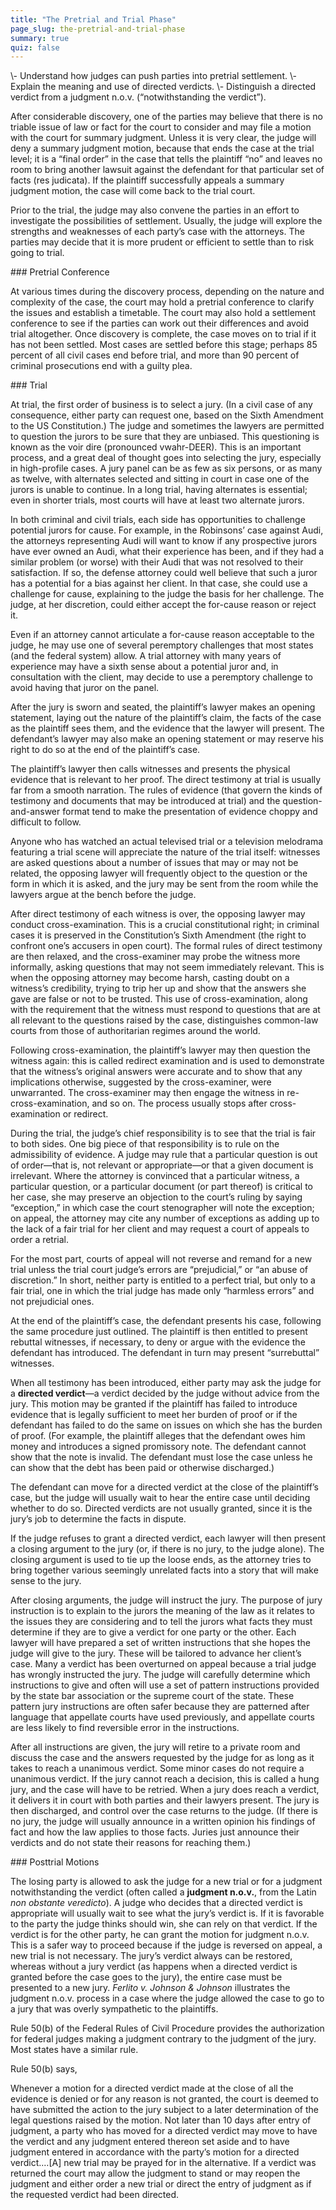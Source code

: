 ```yaml
---
title: "The Pretrial and Trial Phase"
page_slug: the-pretrial-and-trial-phase
summary: true
quiz: false
---
```

<div className="content-chunk" data-subsection-id = "learning-objectives-48pt">
<Info title="LEARNING OBJECTIVES">\- Understand how judges can push parties into pretrial settlement.  
\- Explain the meaning and use of directed verdicts.  
\- Distinguish a directed verdict from a judgment n.o.v. (“notwithstanding the verdict”).</Info>

After considerable discovery, one of the parties may believe that there is no triable issue of law or fact for the court to consider and may file a motion with the court for summary judgment. Unless it is very clear, the judge will deny a summary judgment motion, because that ends the case at the trial level; it is a “final order” in the case that tells the plaintiff “no” and leaves no room to bring another lawsuit against the defendant for that particular set of facts (res judicata). If the plaintiff successfully appeals a summary judgment motion, the case will come back to the trial court.

Prior to the trial, the judge may also convene the parties in an effort to investigate the possibilities of settlement. Usually, the judge will explore the strengths and weaknesses of each party’s case with the attorneys. The parties may decide that it is more prudent or efficient to settle than to risk going to trial.
</div>
<div className="content-chunk" data-subsection-id = "Pretrial-Conference-340t">
### Pretrial Conference

  
At various times during the discovery process, depending on the nature and complexity of the case, the court may hold a pretrial conference to clarify the issues and establish a timetable. The court may also hold a settlement conference to see if the parties can work out their differences and avoid trial altogether. Once discovery is complete, the case moves on to trial if it has not been settled. Most cases are settled before this stage; perhaps 85 percent of all civil cases end before trial, and more than 90 percent of criminal prosecutions end with a guilty plea.
</div>
<div className="content-chunk" data-subsection-id = "Trial-342t">
### Trial

  
At trial, the first order of business is to select a jury. (In a civil case of any consequence, either party can request one, based on the Sixth Amendment to the US Constitution.) The judge and sometimes the lawyers are permitted to question the jurors to be sure that they are unbiased. This questioning is known as the voir dire (pronounced vwahr-DEER). This is an important process, and a great deal of thought goes into selecting the jury, especially in high-profile cases. A jury panel can be as few as six persons, or as many as twelve, with alternates selected and sitting in court in case one of the jurors is unable to continue. In a long trial, having alternates is essential; even in shorter trials, most courts will have at least two alternate jurors.

In both criminal and civil trials, each side has opportunities to challenge potential jurors for cause. For example, in the Robinsons’ case against Audi, the attorneys representing Audi will want to know if any prospective jurors have ever owned an Audi, what their experience has been, and if they had a similar problem (or worse) with their Audi that was not resolved to their satisfaction. If so, the defense attorney could well believe that such a juror has a potential for a bias against her client. In that case, she could use a challenge for cause, explaining to the judge the basis for her challenge. The judge, at her discretion, could either accept the for-cause reason or reject it.

Even if an attorney cannot articulate a for-cause reason acceptable to the judge, he may use one of several peremptory challenges that most states (and the federal system) allow. A trial attorney with many years of experience may have a sixth sense about a potential juror and, in consultation with the client, may decide to use a peremptory challenge to avoid having that juror on the panel.

After the jury is sworn and seated, the plaintiff’s lawyer makes an opening statement, laying out the nature of the plaintiff’s claim, the facts of the case as the plaintiff sees them, and the evidence that the lawyer will present. The defendant’s lawyer may also make an opening statement or may reserve his right to do so at the end of the plaintiff’s case.

The plaintiff’s lawyer then calls witnesses and presents the physical evidence that is relevant to her proof. The direct testimony at trial is usually far from a smooth narration. The rules of evidence (that govern the kinds of testimony and documents that may be introduced at trial) and the question-and-answer format tend to make the presentation of evidence choppy and difficult to follow.

Anyone who has watched an actual televised trial or a television melodrama featuring a trial scene will appreciate the nature of the trial itself: witnesses are asked questions about a number of issues that may or may not be related, the opposing lawyer will frequently object to the question or the form in which it is asked, and the jury may be sent from the room while the lawyers argue at the bench before the judge.

After direct testimony of each witness is over, the opposing lawyer may conduct cross-examination. This is a crucial constitutional right; in criminal cases it is preserved in the Constitution’s Sixth Amendment (the right to confront one’s accusers in open court). The formal rules of direct testimony are then relaxed, and the cross-examiner may probe the witness more informally, asking questions that may not seem immediately relevant. This is when the opposing attorney may become harsh, casting doubt on a witness’s credibility, trying to trip her up and show that the answers she gave are false or not to be trusted. This use of cross-examination, along with the requirement that the witness must respond to questions that are at all relevant to the questions raised by the case, distinguishes common-law courts from those of authoritarian regimes around the world.

Following cross-examination, the plaintiff’s lawyer may then question the witness again: this is called redirect examination and is used to demonstrate that the witness’s original answers were accurate and to show that any implications otherwise, suggested by the cross-examiner, were unwarranted. The cross-examiner may then engage the witness in re-cross-examination, and so on. The process usually stops after cross-examination or redirect.

During the trial, the judge’s chief responsibility is to see that the trial is fair to both sides. One big piece of that responsibility is to rule on the admissibility of evidence. A judge may rule that a particular question is out of order—that is, not relevant or appropriate—or that a given document is irrelevant. Where the attorney is convinced that a particular witness, a particular question, or a particular document (or part thereof) is critical to her case, she may preserve an objection to the court’s ruling by saying “exception,” in which case the court stenographer will note the exception; on appeal, the attorney may cite any number of exceptions as adding up to the lack of a fair trial for her client and may request a court of appeals to order a retrial.

For the most part, courts of appeal will not reverse and remand for a new trial unless the trial court judge’s errors are “prejudicial,” or “an abuse of discretion.” In short, neither party is entitled to a perfect trial, but only to a fair trial, one in which the trial judge has made only “harmless errors” and not prejudicial ones.

At the end of the plaintiff’s case, the defendant presents his case, following the same procedure just outlined. The plaintiff is then entitled to present rebuttal witnesses, if necessary, to deny or argue with the evidence the defendant has introduced. The defendant in turn may present “surrebuttal” witnesses.

When all testimony has been introduced, either party may ask the judge for a **directed verdict**—a verdict decided by the judge without advice from the jury. This motion may be granted if the plaintiff has failed to introduce evidence that is legally sufficient to meet her burden of proof or if the defendant has failed to do the same on issues on which she has the burden of proof. (For example, the plaintiff alleges that the defendant owes him money and introduces a signed promissory note. The defendant cannot show that the note is invalid. The defendant must lose the case unless he can show that the debt has been paid or otherwise discharged.)

The defendant can move for a directed verdict at the close of the plaintiff’s case, but the judge will usually wait to hear the entire case until deciding whether to do so. Directed verdicts are not usually granted, since it is the jury’s job to determine the facts in dispute.

If the judge refuses to grant a directed verdict, each lawyer will then present a closing argument to the jury (or, if there is no jury, to the judge alone). The closing argument is used to tie up the loose ends, as the attorney tries to bring together various seemingly unrelated facts into a story that will make sense to the jury.

After closing arguments, the judge will instruct the jury. The purpose of jury instruction is to explain to the jurors the meaning of the law as it relates to the issues they are considering and to tell the jurors what facts they must determine if they are to give a verdict for one party or the other. Each lawyer will have prepared a set of written instructions that she hopes the judge will give to the jury. These will be tailored to advance her client’s case. Many a verdict has been overturned on appeal because a trial judge has wrongly instructed the jury. The judge will carefully determine which instructions to give and often will use a set of pattern instructions provided by the state bar association or the supreme court of the state. These pattern jury instructions are often safer because they are patterned after language that appellate courts have used previously, and appellate courts are less likely to find reversible error in the instructions.

After all instructions are given, the jury will retire to a private room and discuss the case and the answers requested by the judge for as long as it takes to reach a unanimous verdict. Some minor cases do not require a unanimous verdict. If the jury cannot reach a decision, this is called a hung jury, and the case will have to be retried. When a jury does reach a verdict, it delivers it in court with both parties and their lawyers present. The jury is then discharged, and control over the case returns to the judge. (If there is no jury, the judge will usually announce in a written opinion his findings of fact and how the law applies to those facts. Juries just announce their verdicts and do not state their reasons for reaching them.)
</div>
<div className="content-chunk" data-subsection-id = "Posttrial-Motions-341t">
### Posttrial Motions

  
The losing party is allowed to ask the judge for a new trial or for a judgment notwithstanding the verdict (often called a **judgment n.o.v.**, from the Latin _non obstante veredicto_). A judge who decides that a directed verdict is appropriate will usually wait to see what the jury’s verdict is. If it is favorable to the party the judge thinks should win, she can rely on that verdict. If the verdict is for the other party, he can grant the motion for judgment n.o.v. This is a safer way to proceed because if the judge is reversed on appeal, a new trial is not necessary. The jury’s verdict always can be restored, whereas without a jury verdict (as happens when a directed verdict is granted before the case goes to the jury), the entire case must be presented to a new jury. _Ferlito v. Johnson & Johnson_ illustrates the judgment n.o.v. process in a case where the judge allowed the case to go to a jury that was overly sympathetic to the plaintiffs.

Rule 50(b) of the Federal Rules of Civil Procedure provides the authorization for federal judges making a judgment contrary to the judgment of the jury. Most states have a similar rule.

Rule 50(b) says,

Whenever a motion for a directed verdict made at the close of all the evidence is denied or for any reason is not granted, the court is deemed to have submitted the action to the jury subject to a later determination of the legal questions raised by the motion. Not later than 10 days after entry of judgment, a party who has moved for a directed verdict may move to have the verdict and any judgment entered thereon set aside and to have judgment entered in accordance with the party’s motion for a directed verdict.…\[A\] new trial may be prayed for in the alternative. If a verdict was returned the court may allow the judgment to stand or may reopen the judgment and either order a new trial or direct the entry of judgment as if the requested verdict had been directed.
</div>
